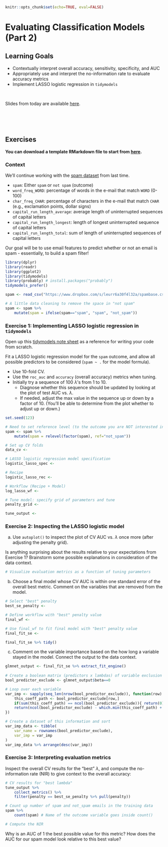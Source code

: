 ```r
knitr::opts_chunk$set(echo=TRUE, eval=FALSE)
```

# Evaluating Classification Models (Part 2)

## Learning Goals {-}

- Contextually interpret overall accuracy, sensitivity, specificity, and AUC
- Appropriately use and interpret the no-information rate to evaluate accuracy metrics
- Implement LASSO logistic regression in `tidymodels`


<br>

Slides from today are available [here](https://docs.google.com/presentation/d/1GkwVvmIgPI1md6_ZDSapL7fTvLhKw4m-Sn8JX3ZbC6s/edit?usp=sharing).



<br><br><br>



## Exercises {-}

**You can download a template RMarkdown file to start from [here](template_rmds/14-evaluating-classification-2.Rmd).**

### Context {-}

<!-- Before proceeding, install the `pROC` package (utilities for evaluating classification models with ROC curves) and the `probably` package (for working with probability predictions) by entering `install.packages(c("pROC", "probably"))` in the Console.  -->

We'll continue working with the [spam dataset](https://archive.ics.uci.edu/ml/datasets/Spambase) from last time.

- `spam`: Either `spam` or `not spam` (outcome)
- `word_freq_WORD`: percentage of words in the e-mail that match `WORD` (0-100)
- `char_freq_CHAR`: percentage of characters in the e-mail that match `CHAR` (e.g., exclamation points, dollar signs)
- `capital_run_length_average`: average length of uninterrupted sequences of capital letters
- `capital_run_length_longest`: length of longest uninterrupted sequence of capital letters
- `capital_run_length_total`: sum of length of uninterrupted sequences of capital letters

Our goal will be to use email features to predict whether or not an email is spam - essentially, to build a spam filter!

```r
library(dplyr)
library(readr)
library(ggplot2)
library(tidymodels)
library(probably) # install.packages("probably")
tidymodels_prefer()

spam <- read_csv("https://www.dropbox.com/s/leurr6a30f4l32a/spambase.csv?dl=1")

# A little data cleaning to remove the space in "not spam"
spam <- spam %>%
    mutate(spam = ifelse(spam=="spam", "spam", "not_spam"))
```

### Exercise 1: Implementing LASSO logistic regression in `tidymodels` {-}

Open up this [tidymodels note sheet](https://docs.google.com/document/d/1IhPyF45kr-nUZ7T2CSF4kH7QWFPAKg31PnY1Imdavs4/edit?usp=sharing) as a reference for writing your code from scratch.

Fit a LASSO logistic regression model for the `spam` outcome, and allow all possible predictors to be considered (`spam ~ .` for the model formula).

- Use 10-fold CV.
- Use the `roc_auc` and `accuracy` (overall accuracy) metrics when tuning.
- Initially try a sequence of 100 $\lambda$'s from 1 to 10.
    - Diagnose whether this sequence should be updated by looking at the plot of test AUC vs. $\lambda$.
    - If needed, adjust the max value in the sequence up or down by a factor of 10. (You'll be able to determine from the plot whether to adjust up or down.)

```r
set.seed(123)

# Need to set reference level (to the outcome you are NOT interested in)
spam <- spam %>%
    mutate(spam = relevel(factor(spam), ref="not_spam"))

# Set up CV folds
data_cv <- 

# LASSO logistic regression model specification
logistic_lasso_spec <- 

# Recipe
logistic_lasso_rec <- 

# Workflow (Recipe + Model)
log_lasso_wf <- 

# Tune model: specify grid of parameters and tune
penalty_grid <- 

tune_output <- 
```

### Exercise 2: Inspecting the LASSO logistic model {-}

a. Use `autoplot()` to inspect the plot of CV AUC vs. $\lambda$ once more (after adjusting the penalty grid).

Is anything surprising about the results relative to your expectations from Exercise 1? Brainstorm some possible explanations in consideration of the data context.

```r
# Visualize evaluation metrics as a function of tuning parameters

```

b. Choose a final model whose CV AUC is within one standard error of the overall best metric. Comment on the variables that are removed from the model.

```r
# Select "best" penalty
best_se_penalty <- 

# Define workflow with "best" penalty value
final_wf <- 

# Use final_wf to fit final model with "best" penalty value
final_fit_se <- 

final_fit_se %>% tidy()
```

c. Comment on the variable importance based on the how long a variable stayed in the model. Connect the output to the data context.

```r
glmnet_output <- final_fit_se %>% extract_fit_engine()
    
# Create a boolean matrix (predictors x lambdas) of variable exclusion
bool_predictor_exclude <- glmnet_output$beta==0

# Loop over each variable
var_imp <- sapply(seq_len(nrow(bool_predictor_exclude)), function(row) {
    this_coeff_path <- bool_predictor_exclude[row,]
    if(sum(this_coeff_path) == ncol(bool_predictor_exclude)){ return(0)}else{
    return(ncol(bool_predictor_exclude) - which.min(this_coeff_path) + 1)}
})

# Create a dataset of this information and sort
var_imp_data <- tibble(
    var_name = rownames(bool_predictor_exclude),
    var_imp = var_imp
)
var_imp_data %>% arrange(desc(var_imp))
```

### Exercise 3: Interpreting evaluation metrics {-}

Inspect the overall CV results for the "best" $\lambda$, and compute the no-information rate (NIR) to give context to the overall accuracy:

```r
# CV results for "best lambda"
tune_output %>%
    collect_metrics() %>%
    filter(penalty == best_se_penalty %>% pull(penalty))

# Count up number of spam and not_spam emails in the training data
spam %>%
    count(spam) # Name of the outcome variable goes inside count()

# Compute the NIR

```

Why is an AUC of 1 the best possible value for this metric? How does the AUC for our spam model look relative to this best value?





